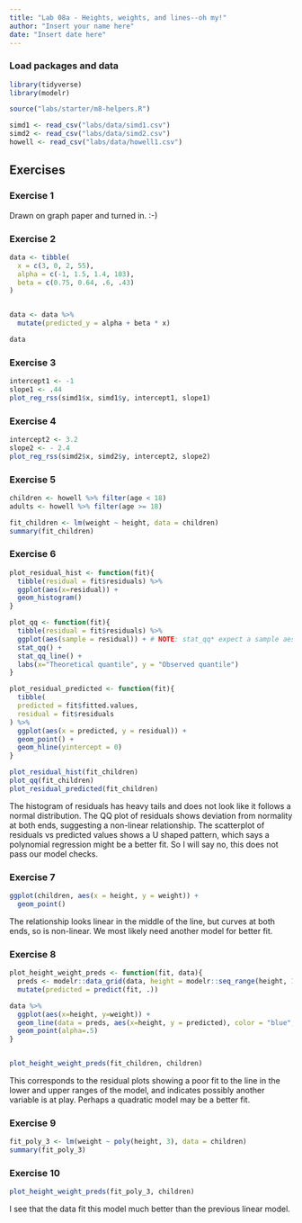 ```yaml
---
title: "Lab 08a - Heights, weights, and lines--oh my!"
author: "Insert your name here"
date: "Insert date here"
---
```


### Load packages and data

```r
library(tidyverse)
library(modelr)

source("labs/starter/m8-helpers.R")

```

```r

simd1 <- read_csv("labs/data/simd1.csv")
simd2 <- read_csv("labs/data/simd2.csv")
howell <- read_csv("labs/data/howell1.csv")

```

## Exercises


### Exercise 1

Drawn on graph paper and turned in.  :-)

### Exercise 2

```r

data <- tibble(
  x = c(3, 0, 2, 55),
  alpha = c(-1, 1.5, 1.4, 103),
  beta = c(0.75, 0.64, .6, .43)
)


data <- data %>%
  mutate(predicted_y = alpha + beta * x)

data
```



### Exercise 3

```r

intercept1 <- -1
slope1 <- .44
plot_reg_rss(simd1$x, simd1$y, intercept1, slope1)

```


### Exercise 4

```r

intercept2 <- 3.2
slope2 <- - 2.4
plot_reg_rss(simd2$x, simd2$y, intercept2, slope2)

```


### Exercise 5

```r

children <- howell %>% filter(age < 18)
adults <- howell %>% filter(age >= 18)

fit_children <- lm(weight ~ height, data = children)
summary(fit_children)

```


### Exercise 6

```r

plot_residual_hist <- function(fit){
  tibble(residual = fit$residuals) %>% 
  ggplot(aes(x=residual)) +
  geom_histogram()
}

plot_qq <- function(fit){
  tibble(residual = fit$residuals) %>% 
  ggplot(aes(sample = residual)) + # NOTE: stat_qq* expect a sample aesthetic
  stat_qq() +
  stat_qq_line() +
  labs(x="Theoretical quantile", y = "Observed quantile")
}

plot_residual_predicted <- function(fit){
  tibble(
  predicted = fit$fitted.values,
  residual = fit$residuals
) %>% 
  ggplot(aes(x = predicted, y = residual)) +
  geom_point() +
  geom_hline(yintercept = 0)
}

plot_residual_hist(fit_children)
plot_qq(fit_children)
plot_residual_predicted(fit_children)

```

The histogram of residuals has heavy tails and does not look like it follows a normal distribution.  The QQ plot of residuals shows deviation from normality at both ends, suggesting a non-linear relationship.  The scatterplot of residuals vs predicted values shows a U shaped pattern, which says a polynomial regression might be a better fit.  So I will say no, this does not pass our model checks.  


### Exercise 7

```r

ggplot(children, aes(x = height, y = weight)) +
  geom_point()

```

The relationship looks linear in the middle of the line, but curves at both ends, so is non-linear. We most likely need another model for better fit.

### Exercise 8


```r

plot_height_weight_preds <- function(fit, data){
  preds <- modelr::data_grid(data, height = modelr::seq_range(height, 100), .model=fit) %>% 
  mutate(predicted = predict(fit, .))

data %>% 
  ggplot(aes(x=height, y=weight)) + 
  geom_line(data = preds, aes(x=height, y = predicted), color = "blue", linewidth=1) +
  geom_point(alpha=.5)
}


plot_height_weight_preds(fit_children, children)
```

This corresponds to the residual plots showing a poor fit to the line in the lower and upper ranges of the model, and indicates possibly another variable is at play.  Perhaps a quadratic model may be a better fit.

### Exercise 9

```r

fit_poly_3 <- lm(weight ~ poly(height, 3), data = children)
summary(fit_poly_3)
```
  
### Exercise 10

```r

plot_height_weight_preds(fit_poly_3, children) 
```

I see that the data fit this model much better than the previous linear model.
